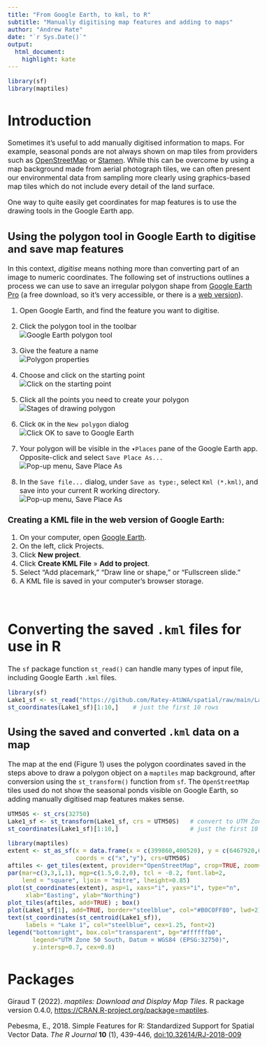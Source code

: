 ```yaml
---
title: "From Google Earth, to kml, to R"
subtitle: "Manually digitising map features and adding to maps"
author: "Andrew Rate"
date: "`r Sys.Date()`"
output: 
  html_document:
    highlight: kate
---
```


<style type="text/css">
  body{
  font-size: 12pt;
}
</style>

```r
library(sf)
library(maptiles)
```

# Introduction

Sometimes it's useful to add manually digitised information to maps. For
example, seasonal ponds are not always shown on map tiles from providers such as
[OpenStreetMap](https://www.openstreetmap.org/){target="_blank"} or
[Stamen](https://stadiamaps.com/explore-the-map/#map=11.54/-34.9942/117.3697&style=stamen_terrain){target="_blank"}. While this can be overcome by
using a map background made from aerial photograph tiles, we can often present
our environmental data from sampling more clearly using graphics-based map tiles
which do not include every detail of the land surface.

One way to quite easily get coordinates for map features is to use the drawing
tools in the Google Earth app.

## Using the polygon tool in Google Earth to digitise and save map features

In this context, *digitise* means nothing more than converting part of an image
to numeric coordinates. The following set of instructions outlines a process we 
can use to save an irregular polygon shape from 
[Google Earth Pro](https://www.google.com/earth/versions/){target="_blank"} 
(a free download, so it's very accessible, or there is a 
[web version](https://earth.google.com/web/){target="_blank"}).

1. Open Google Earth, and find the feature you want to digitise.

2. Click the polygon tool in the toolbar <br>![Google Earth polygon tool](./images/Add_polygon.png)

3. Give the feature a name <br>![Polygon properties](./images/New_polygon.png)

4. Choose and click on the starting point <br>![Click on the starting point](./images/choose_start.png)

5. Click all the points you need to create your polygon <br>![Stages of drawing polygon](./images/poly_steps.gif)

6. Click `OK` in the `New polygon` dialog <br>![Click OK to save to Google Earth](./images/click_OK.png)

7. Your polygon will be visible in the `▾Places` pane of the Google Earth app. Opposite-click and select `Save Place As...` <br>![Pop-up menu, Save Place As](./images/save_place_as.png)

8. In the `Save file...` dialog, under `Save as type:`, select `Kml (*.kml)`, and save into your current R working directory.<br>![Pop-up menu, Save Place As](./images/save_as_kml.png)

### Creating a KML file in the web version of Google Earth:

1. On your computer, open [Google Earth](https://earth.google.com/web/){target="_blank"}.
2. On the left, click Projects.
3. Click **New project**.
4. Click **Create KML File** » **Add to project**.
5. Select "Add placemark," "Draw line or shape," or "Fullscreen slide."
6. A KML file is saved in your computer's browser storage.

&nbsp;

# Converting the saved `.kml` files for use in R

The `sf` package function `st_read()` can handle many types of input file, 
including Google Earth `.kml` files.

```r
library(sf)
Lake1_sf <- st_read("https://github.com/Ratey-AtUWA/spatial/raw/main/Lake1.kml")
st_coordinates(Lake1_sf)[1:10,]    # just the first 10 rows
```

## Using the saved and converted `.kml` data on a map

The map at the end (Figure 1) uses the polygon coordinates saved in the steps
above to draw a polygon object on a `maptiles` map background, after conversion 
using the `st_transform()` function from `sf`. The `OpenStreetMap` tiles used do 
not show the seasonal ponds visible on Google Earth, so adding manually 
digitised map features makes sense.

```r
UTM50S <- st_crs(32750)
Lake1_sf <- st_transform(Lake1_sf, crs = UTM50S)   # convert to UTM Zone 50S
st_coordinates(Lake1_sf)[1:10,]                    # just the first 10 rows
```

```r
library(maptiles)
extent <- st_as_sf(x = data.frame(x = c(399860,400520), y = c(6467920,6468350)),
                   coords = c("x","y"), crs=UTM50S)
aftiles <- get_tiles(extent, provider="OpenStreetMap", crop=TRUE, zoom=17)
par(mar=c(3,3,1,1), mgp=c(1.5,0.2,0), tcl = -0.2, font.lab=2, 
    lend = "square", ljoin = "mitre", lheight=0.85)
plot(st_coordinates(extent), asp=1, xaxs="i", yaxs="i", type="n",
     xlab="Easting", ylab="Northing")
plot_tiles(aftiles, add=TRUE) ; box()
plot(Lake1_sf[1], add=TRUE, border="steelblue", col="#B0C0FF80", lwd=2)
text(st_coordinates(st_centroid(Lake1_sf)),
     labels = "Lake 1", col="steelblue", cex=1.25, font=2)
legend("bottomright", box.col="transparent", bg="#ffffffb0",
       legend="UTM Zone 50 South, Datum = WGS84 (EPSG:32750)",
       y.intersp=0.7, cex=0.8)
```

# Packages

Giraud T (2022). *maptiles: Download and Display Map Tiles*. R package version 0.4.0, [https://CRAN.R-project.org/package=maptiles](https://CRAN.R-project.org/package=maptiles){target="_blank"}.

Pebesma, E., 2018. Simple Features for R: Standardized Support for Spatial Vector Data.   *The R Journal* **10** (1), 439-446, [doi:10.32614/RJ-2018-009](https://doi.org/10.32614/RJ-2018-009){target="_blank"}
